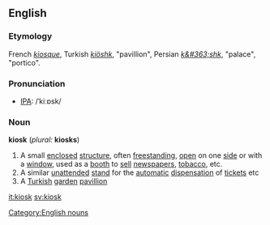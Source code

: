 ==English==
===Etymology===
French ''[[kiosque]]'', Turkish ''[[kiöshk]]'', "pavillion", Persian ''[[k&#363;shk]]'', "palace", "portico".
===Pronunciation===
*[[IPA]]: /ˈkiːɒsk/
===Noun===
'''kiosk''' (''plural:'' '''kiosks''')
{{wikipedia}}
#A small [[enclosed]] [[structure]], often [[freestanding]], [[open]] on one [[side]] or with a [[window]], used as a [[booth]] to [[sell]] [[newspaper]]s, [[tobacco]], etc.
#A similar [[unattended]] [[stand]] for the [[automatic]] [[dispensation]] of [[ticket]]s etc
#A [[Turkish]] [[garden]] [[pavillion]]

[[Category:English nouns]]

[[it:kiosk]]
[[sv:kiosk]]